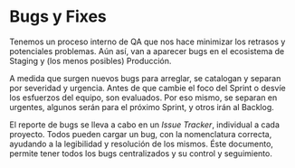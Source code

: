 # Bugs y Fixes

Tenemos un proceso interno de QA que nos hace minimizar los retrasos y potenciales problemas.
Aún así, van a aparecer bugs en el ecosistema de Staging y (los menos posibles) Producción. 

A medida que surgen nuevos bugs para arreglar, se catalogan y separan por severidad y urgencia. Antes de que cambie el foco del Sprint o desvíe los esfuerzos del equipo, son evaluados.
Por eso mismo, se separan en urgentes, algunos serán para el próximo Sprint, y otros irán al Backlog.

El reporte de bugs se lleva a cabo en un *Issue Tracker*, individual a cada proyecto. Todos pueden cargar un bug, con la nomenclatura correcta, ayudando a la legibilidad y resolución de los mismos. Éste documento, permite tener todos los bugs centralizados y su control y seguimiento.

